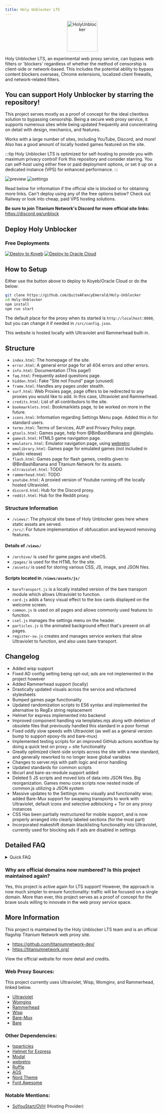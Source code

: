 ```yaml
---
title: Holy Unblocker LTS
---
```


<p align="center">
  <a href="https://github.com/QuiteAFancyEmerald/Holy-Unblocker">
    <img src="https://raw.githubusercontent.com/QuiteAFancyEmerald/Holy-Unblocker/master/views/assets/img/icon.png" alt="HolyUnblocker" width="100"/>
  </a>
</p>

Holy Unblocker LTS, an experimental web proxy service, can bypass web filters or 'blockers' regardless of whether the method of censorship is client-side or network-based. This includes the potential ability to bypass content blockers overseas, Chrome extensions, localized client firewalls, and network-related filters.

## You can support Holy Unblocker by starring the repository!

This project serves mostly as a proof of concept for the ideal clientless solution to bypassing censorship. Being a secure web proxy service, it supports numerous sites while being updated frequently and concentrating on detail with design, mechanics, and features.

Works with a large number of sites, including YouTube, Discord, and more!
Also has a good amount of locally hosted games featured on the site.

:::tip
Holy Unblocker LTS is optimized for self-hosting to provide you with maximum privacy control! Fork this repository and consider starring. You can self-host using either free or paid deployment options, or set it up on a dedicated instance (VPS) for enhanced performance.
:::

![preview](https://raw.githubusercontent.com/QuiteAFancyEmerald/Holy-Unblocker/master/views/assets/img/preview/hu-v6.3.5-preview.png)
![settings](https://raw.githubusercontent.com/QuiteAFancyEmerald/Holy-Unblocker/master/views/assets/img/preview/hu-v6.3.0-preview-settings.png)

Read below for information if the official site is blocked or for obtaining more links. Can't deploy using any of the free options below? Check out Railway or look into cheap, paid VPS hosting solutions.

**Be sure to join Titanium Network's Discord for more official site links:** https://discord.gg/unblock

## Deploy Holy Unblocker

### Free Deployments
[![Deploy to Koyeb](https://binbashbanana.github.io/deploy-buttons/buttons/remade/koyeb.svg)](https://app.koyeb.com/deploy?name=holy-unblocker&type=git&repository=QuiteAFancyEmerald%2FHoly-Unblocker&branch=master&builder=buildpack&env%5B%5D=&ports=8080%3Bhttp%3B%2F)
[![Deploy to Oracle Cloud](https://binbashbanana.github.io/deploy-buttons/buttons/remade/oraclecloud.svg)](https://cloud.oracle.com/resourcemanager/stacks/create?zipUrl=https://github.com/QuiteAFancyEmerald/Holy-Unblocker/archive/refs/heads/master.zip)

## How to Setup

Either use the button above to deploy to Koyeb/Oracle Cloud or do the below:

```bash
git clone https://github.com/QuiteAFancyEmerald/Holy-Unblocker
cd Holy-Unblocker
npm install
npm run start
```

The default place for the proxy when its started is `http://localhost:8080`, but you can change it if needed in `/src/config.json`.

This website is hosted locally with Ultraviolet and Rammerhead built-in.


## Structure

- `index.html`: The homepage of the site.
- `error.html`: A general error page for all 404 errors and other errors.
- `info.html`: Documentation (This page!)
- `faq.html`: Frequently asked questions page.
- `hidden.html`: Fake "Site not Found" page (unused)
- `frame.html`: Handles any pages under stealth.
- `surf.html`: Web Proxies page, page offers to be redirected to any proxies you would like to add. In this case, Ultraviolet and Rammerhead.
- `credits.html`: List of all contributors to the site.
- `bookmarklets.html`: Bookmarklets page, to be worked on more in the future.
- `icons.html`: Information regarding Settings Menu page. Added this in for standard users.
- `terms.html`: Terms of Services, AUP and Privacy Policy page.
- `gtools.html`: Games page, help from @BinBashBanana and @kinglalu.
- `games5.html`: HTML5 game navigation page.
- `emulators.html`: Emulator navigation page, using [webretro](https://github.com/BinBashBanana/webretro)
- `emulibrary.html`: Games page for emulated games (not included in public release)
- `flash.html`: Games page for flash games, credits given to @BinBashBanana and Titanium Network for its assets.
- `ultraviolet.html`: TODO
- `rammerhead.html`: TODO
- `youtube.html`: A proxied version of Youtube running off the locally hosted Ultraviolet.
- `discord.html`: Hub for the Discord proxy.
- `reddit.html`: Hub for the Reddit proxy.

### Structure Information
- `/views/`: The physical site base of Holy Unblocker goes here where static assets are served.
- `/src/`: For future implementation of obfuscation and keyword removing features.

#### Details of `/views/`
- `/archive/` is used for game pages and vibeOS.
- `/pages/` is used for the HTML for the site.
- `/assets/` is used for storing various CSS, JS, image, and JSON files.

#### Scripts located in `/views/assets/js/`
- `bareTransport.js` is a locally installed version of the bare transport module which allows Ultraviolet to function.
- `card.js` adds a fancy visual effect to the box cards displayed on the welcome screen.
- `common.js` is used on all pages and allows commonly used features to function.
- `csel.js` manages the settings menu on the header.
- `particles.js` is the animated background effect that's present on all pages.
- `register-sw.js` creates and manages service workers that allow Ultraviolet to function, and also uses bare transport.

## Changelog

  - Added wisp support
  - Fixed AD config setting being opt-out; ads are not implemented in the project however
  - Added Rammerhead support (locally)
  - Drastically updated visuals across the service and refactored stylesheets
  - Bumped games page functionality
  - Updated randomization scripts to ES6 syntax and implemented the alternative to RegEx string replacement
  - Helmet for express implemented into backend
  - Improved component handling via templates.mjs along with deletion of obsolete files that previously handled this standard in a poor format
  - Fixed oddly slow speeds with Ultraviolet (as well as a general version bump to support epoxy-tls and bare-mux)
  - Implemented testing scripts for an improved GitHub actions workflow by doing a quick test on proxy + site functionality
  - Greatly optimized client-side scripts across the site with a new standard, and generally reworked to no longer leave global variables
  - Changes to server.mjs with path logic and error handling
  - Updated standards for common scripts
  - libcurl and bare-as-module support added
  - Deleted 5 JS scripts and moved lots of data into JSON files. Big reorganization. Games menu core scripts now nested inside of common.js utilizing a JSON system
  - Massive updates to the Settings menu visually and functionality wise; added Bare-Mux support for swapping transports to work with Ultraviolet, default icons and selective adblocking + Tor on any proxy instances
  - CSS Has been partially restructured for mobile support, and is now properly arranged into clearly labeled sections (for the most part)
  - Incorporated makeshift domain blacklisting functionality into Ultraviolet, currently used for blocking ads if ads are disabled in settings

## Detailed FAQ
<details>
<summary>Quick FAQ</summary>

#### Where can I find the games for this repo? (404 errors, etc.)
Due to piracy concerns, size, etc. this has been moved over [here](https://github.com/QuiteAFancyEmerald/HU-Archive). EmuLibrary is not featured in the public version.

**Why is the site I am on not working correctly or having CAPTCHA errors?**

Captcha support is currently not available on all of the current proxies sadly. Therefore some sites may not work with any of the sites. Read below for issues with links on sites.

**I am getting 502 errors. What do I do?**

When this happens you may either switch sites to fix the error or wait a bit. Sometimes clearing your cache can help.

If you still have any questions feel free to ask them in the discord linked here.

</details>

### Why are official domains now numbered? Is this project maintained again?
Yes, this project is active again for LTS support! However, the approach is now much simpler to ensure functionality: traffic will be focused on a single domain. More than ever, this project serves as a proof of concept for the brave souls willing to innovate in the web proxy service space.


## More Information
This project is maintained by the Holy Unblocker LTS team and is an official flagship Titanium Network web proxy site.

- https://github.com/titaniumnetwork-dev/
- https://titaniumnetwork.org/

View the official website for more detail and credits.

### Web Proxy Sources:
This project currently uses Ultraviolet, Wisp, Womginx, and Rammerhead, linked below.

- [Ultraviolet](https://github.com/titaniumnetwork-dev/Ultraviolet)
- [Womginx](https://github.com/binary-person/womginx)
- [Rammerhead](https://github.com/binary-person/rammerhead)
- [Wisp](https://github.com/MercuryWorkshop/wisp-server-node)
- [Bare-Mux](https://github.com/MercuryWorkshop/bare-mux)
- [Bare](https://github.com/tomphttp/bare-server-node)


### Other Dependencies:

- [tsparticles](https://github.com/tsparticles/tsparticles)
- [Helmet for Express](https://github.com/helmetjs/helmet)
- [Modal](https://github.com/DerpmanDev/modal)
- [webretro](https://github.com/BinBashBanana/webretro)
- [Ruffle](https://ruffle.rs/)
- [AOS](https://github.com/michalsnik/aos)
- [Nord Theme](https://github.com/nordtheme)
- [Font Awesome](https://fontawesome.com/)

### Notable Mentions:

- [SoYouStart/OVH](https://soyoustart.com/) (Hosting Provider)
